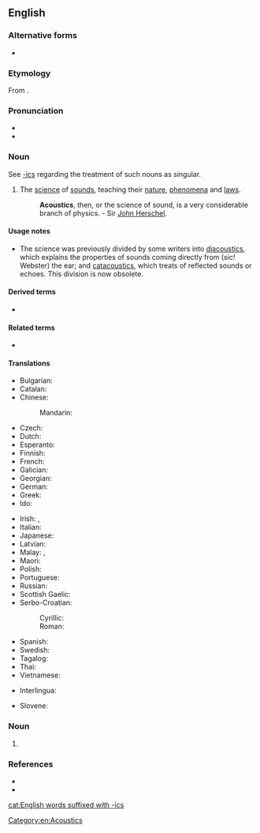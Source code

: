 ==English==

===Alternative forms===
* {{alter|en|acousticks||obsolete}}

===Etymology===
From {{af|en|acoustic|-s}}.

===Pronunciation===
* {{IPA|en|/əˈkuː.stɪks/}}
* {{audio|en|en-us-acoustics.ogg|Audio}}

===Noun===
{{en-noun|-}}
See [[-ics]] regarding the treatment of such nouns as singular.

# {{lb|en|physics}} The [[science]] of [[sound]]s, teaching their [[nature]], [[phenomenon|phenomena]] and [[law]]s.
#: '''Acoustics''', then, or the science of sound, is a very considerable branch of physics. - Sir [[Wikipedia:John Herschel|John Herschel]].

====Usage notes====
* The science was previously divided by some writers into [[diacoustics]], which explains the properties of sounds coming directly from (''sic!'' Webster) the ear; and [[catacoustics]], which treats of reflected sounds or echoes. This division is now obsolete.

====Derived terms====
* {{l|en|quantum acoustics}}

====Related terms====
* {{l|en|acoustic}}

====Translations====
{{trans-top}}
* Bulgarian: {{t+|bg|акустика}}
* Catalan: {{t|ca|acústica|f}}
* Chinese:
*: Mandarin: {{t+|cmn|声学}}
* Czech: {{t+|cs|akustika|f}}
* Dutch: {{t+|nl|akoestiek|f}}
* Esperanto: {{t|eo|akustiko}}
* Finnish: {{t+|fi|akustiikka}}
* French: {{t+|fr|acoustique|f}}
* Galician: {{t+|gl|acústica|f}}
* Georgian: {{t|ka|აკუსტიკა}}
* German: {{t+|de|Akustik|f}}
* Greek: {{t+|el|ακουστική|f|sc=Grek}}
* Ido: {{t+|io|akustiko}}
{{trans-mid}}
* Irish: {{t|ga|fuaimeolaíocht|f}}, {{t|ga|acústaic|f}}
* Italian: {{t+|it|acustica}}
* Japanese: {{t|ja|音響学|tr=onkyōgaku}}
* Latvian: {{t|lv|akustika|f}}
* Malay: {{t+|ms|akustik}}, {{t|ms|kaji bunyi}}
* Maori: {{t|mi|mātai oro}}
* Polish: {{t+|pl|akustyka|f}}
* Portuguese: {{t+|pt|acústica|f}}
* Russian: {{t+|ru|аку́стика|f}}
* Scottish Gaelic: {{t|gd|fuaimearrachd|f}}
* Serbo-Croatian:
*: Cyrillic: {{t|sh|аку̀стика|f}}
*: Roman: {{t+|sh|akùstika|f}}
* Spanish: {{t+|es|acústica|f}}
* Swedish: {{t+|sv|akustik|c}}
* Tagalog: {{t|tl|tunugan}}
* Thai: {{t+|th|สวนศาสตร์}}
* Vietnamese: {{t|vi|âm học}}
{{trans-bottom}}

{{checktrans-top}}
* Interlingua: {{t-check|ia|acustica}}
{{trans-mid}}
* Slovene: {{t+check|sl|akustika|f}}
{{trans-bottom}}

===Noun===
{{head|en|noun form}}

# {{plural of|en|acoustic}}

===References===
* {{R:Lexico}}
* {{R:MWO}}

[[cat:English words suffixed with -ics]]

[[Category:en:Acoustics]]